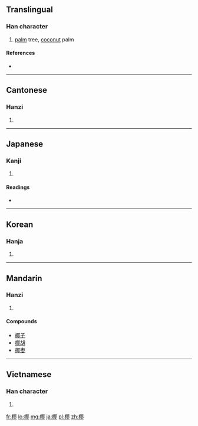 ==Translingual==

===Han character===
{{Han char|rn=75|rad=木|as=09|sn=13|four=4792<sub>7</sub>|canj=木尸十中 (DSJL)}}

# [[palm]] tree, [[coconut]] palm

====References====
* {{Han ref|kx=0537.170|dkj=15069|dj=0925.020|hdz=21224.060|uh=6930|ud=26928|bh=B7A6|bd=47014}}

----

==Cantonese==

===Hanzi===
{{yue-hanzi|jyut=je4?|y=ye4}}

# {{defn|lang=yue|sort=木09}}

----

==Japanese==

===Kanji===
{{ja-kanji|grade=n|rs=木09}}

# {{defn|lang=ja|sort=木09}}

====Readings====
* {{ja-readings|on=[[や]] (ya)|kun=[[やし]] (yashi)}}

----

==Korean==

===Hanja===
{{ko-hanja|hangeul=[[야]]|eumhun=|rv=ya|mr=ya|y=ya}}

# {{defn|lang=ko|sort=木09}}

----

==Mandarin==

===Hanzi===
{{cmn-hanzi|pin=[[yē]] ([[ye1]])|wg=yeh<sup>2</sup>}}

# {{defn|lang=cmn|sort=木09}}

====Compounds====
* [[椰子]]
* [[椰胡]]
* [[椰枣]]

----

==Vietnamese==

===Han character===
{{vi-hantu|[[gia]], [[da]], [[dà]], [[dừa]]|rs=木09}}

# {{defn|lang=vi|sort=木09}}

[[fr:椰]]
[[lo:椰]]
[[mg:椰]]
[[ja:椰]]
[[pl:椰]]
[[zh:椰]]